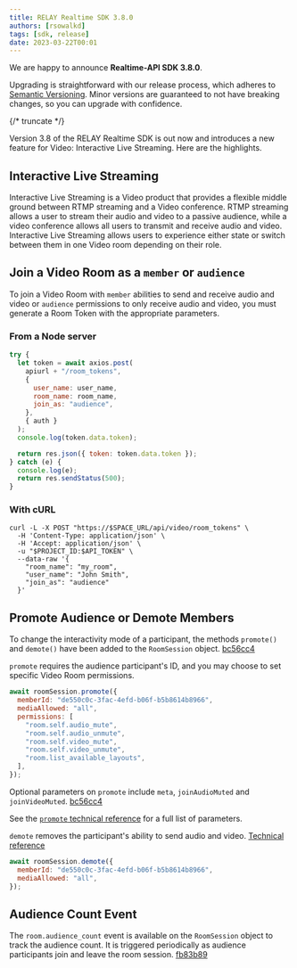 ---
title: RELAY Realtime SDK 3.8.0
authors: [rsowalkd]
tags: [sdk, release]
date: 2023-03-22T00:01
---

We are happy to announce **Realtime-API SDK 3.8.0**.


Upgrading is straightforward with our release process, which adheres to [Semantic Versioning](https://semver.org/).
Minor versions are guaranteed to not have breaking changes, so you can upgrade with confidence.

<ReleaseCard library="@signalwire/realtime-api" version="3.8.0" releaseType="minor"/>


{/* truncate */}

Version 3.8 of the RELAY Realtime SDK is out now and introduces a new feature for Video: Interactive Live Streaming.
Here are the highlights.

## Interactive Live Streaming

Interactive Live Streaming is a Video product that provides a flexible middle ground between RTMP
streaming and a Video conference. RTMP streaming allows a user to stream their audio and video to a passive audience,
while a video conference allows all users to transmit and receive audio and video.
Interactive Live Streaming allows users to experience either state or switch between them in one Video room depending on their role.

## Join a Video Room as a `member` or `audience`
To join a Video Room with `member` abilities to send and receive audio and video or `audience` permissions
to only receive audio and video, you must generate a Room Token with the appropriate parameters.

### From a Node server
```js
try {
  let token = await axios.post(
    apiurl + "/room_tokens",
    {
      user_name: user_name,
      room_name: room_name,
      join_as: "audience",
    },
    { auth }
  );
  console.log(token.data.token);

  return res.json({ token: token.data.token });
} catch (e) {
  console.log(e);
  return res.sendStatus(500);
}
```

### With cURL

```shell
curl -L -X POST "https://$SPACE_URL/api/video/room_tokens" \
  -H 'Content-Type: application/json' \
  -H 'Accept: application/json' \
  -u "$PROJECT_ID:$API_TOKEN" \
  --data-raw '{
    "room_name": "my_room",
    "user_name": "John Smith",
    "join_as": "audience"
  }'
```

## Promote Audience or Demote Members
To change the interactivity mode of a participant, the methods `promote()` and `demote()`
have been added to the `RoomSession` object. [bc56cc4](https://github.com/signalwire/signalwire-js/commit/bc56cc42497220d43085adea8f3834fbce60444b)

`promote` requires the audience participant's ID, and you may choose to set specific Video Room permissions.

```js
await roomSession.promote({
  memberId: "de550c0c-3fac-4efd-b06f-b5b8614b8966",
  mediaAllowed: "all",
  permissions: [
    "room.self.audio_mute",
    "room.self.audio_unmute",
    "room.self.video_mute",
    "room.self.video_unmute",
    "room.list_available_layouts",
  ],
});
```

Optional parameters on `promote` include `meta`, `joinAudioMuted` and `joinVideoMuted`.
[bc56cc4](https://github.com/signalwire/signalwire-js/commit/bc56cc42497220d43085adea8f3834fbce60444b)

See the [`promote` technical reference](https://developer.signalwire.com/sdks/reference/realtime-sdk/video/video-roomsession#promote)
for a full list of parameters.

`demote` removes the participant's ability to send audio and video.
[Technical reference](https://developer.signalwire.com/sdks/reference/realtime-sdk/video/video-roomsession#demote)

```js
await roomSession.demote({
  memberId: "de550c0c-3fac-4efd-b06f-b5b8614b8966",
  mediaAllowed: "all",
});
```

## Audience Count Event
The `room.audience_count` event is available on the `RoomSession` object to track the audience count.
It is triggered periodically as audience participants join and leave the room session.
[fb83b89](https://github.com/signalwire/signalwire-js/commit/fb83b89b71ff5679027940e160cc16a90249675f)